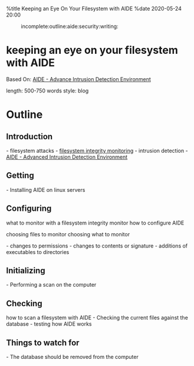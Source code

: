 %title Keeping an Eye On Your Filesystem with AIDE
%date 2020-05-24 20:00

:incomplete:outline:aide:security:writing:

= keeping an eye on your filesystem with AIDE =

Based On: [[9|AIDE - Advance Intrusion Detection Environment]]

length: 500-750 words
style: blog

= Outline = 
== Introduction ==
- filesystem attacks
- [[63|filesystem integrity monitoring]]
- intrusion detection
- [[9|AIDE - Advanced Intrusion Detection Environment]]


== Getting ==
- Installing AIDE on linux servers

== Configuring == 
what to monitor with a filesystem integrity monitor
how to configure AIDE


choosing files to monitor
choosing what to monitor

- changes to permissions
- changes to contents or signature
- additions of executables to directories

== Initializing ==
- Performing a scan on the computer

== Checking ==
how to scan a filesystem with AIDE
- Checking the current files against the database 
- testing how AIDE works

== Things to watch for ==
- The database should be removed from the computer


<!-- this is a comment -->



